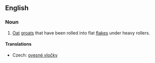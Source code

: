 ==English==
{{wikipedia}}

===Noun===
{{infl|en|noun|head=[[rolled]] [[oats]]}}

# [[Oat]] [[groat]]s that have been rolled into flat [[flake]]s under heavy rollers.

====Translations====
{{trans-top|oat groats rolled into flat flakes}}
* Czech: [[ovesné vločky]] {{f|p}}
{{trans-mid}}
{{trans-bottom}}